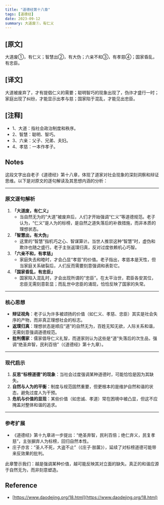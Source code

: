 ```yaml
---
title: "道德经第十八章"
tags: [道德经]
date: 2023-09-12
summary: 大道废①，有仁义
---
```


## [原文]

大道废①，有仁义；智慧出②，有大伪；六亲不和③，有孝慈④；国家昏乱，有忠臣。

## [译文]

大道被废弃了，才有提倡仁义的需要；聪明智巧的现象出现了，伪诈才盛行一时；家庭出现了纠纷，才能显示出孝与慈；国家陷于混乱，才能见出忠臣。

## [注释]

- 1、大道：指社会政治制度和秩序。
- 2、智慧：聪明、智巧。
- 3、六亲：父子、兄弟、夫妇。
- 4、孝慈：一本作孝子。

## Notes

这段文字出自老子《道德经》第十八章，体现了道家对社会现象的深刻洞察和辩证思维。以下是对原文的逐句解读及其思想内涵的分析：

---

### **原文逐句解析**

1. **「大道废，有仁义」**  
   - 当自然无为的“大道”被废弃后，人们才开始强调“仁义”等道德规范。老子认为，“仁义”是人为的标榜，是自然之道失落后的补救措施，而非本质的理想状态。
2. **「智慧出，有大伪」**  
   - 这里的“智慧”指机巧之心、智谋算计。当世人推崇这种“智慧”时，虚伪和欺诈也随之盛行。老子主张返璞归真，反对过度依赖机心巧智。
3. **「六亲不和，有孝慈」**  
   - 家庭失去和睦时，才会凸显“孝慈”的价值。老子指出，孝慈本是天性，但当家庭关系破裂后，人们反而需要刻意强调和表彰它。
4. **「国家昏乱，有忠臣」**  
   - 国家陷入混乱时，才会出现所谓的“忠臣”。在太平治世，君臣各安其位，忠臣无需刻意彰显；而乱世中忠臣的涌现，恰恰反映了国家的失常。

---

### **核心思想**

- **辩证视角**：老子认为许多被颂扬的价值（如仁义、孝慈、忠臣）其实是社会失序的产物，而非真正理想社会的标志。  
- **返璞归真**：理想状态是顺应“道”的自然无为，百姓无知无欲，人际关系和谐，无需刻意强调道德规范。  
- **批判儒家**：儒家倡导仁义礼智，而道家则认为这些是“道”失落后的次生品，强调“绝圣弃智，民利百倍”（《道德经》第十九章）。

---

### **现代启示**

1. **反思“标榜道德”的现象**：当社会过度强调某种道德时，可能恰恰是因为其缺失。  
2. **自然与人为的平衡**：制度与规范固然重要，但更根本的是维护自然和谐的状态，避免过度人为干预。  
3. **危机与价值的显现**：某些价值（如忠诚、孝道）常在困境中被凸显，但这不应掩盖对整体和谐的追求。

---

### **参考扩展**

- 《道德经》第十九章进一步提出：“绝圣弃智，民利百倍；绝仁弃义，民复孝慈”，主张摒弃人为标榜，回归自然本性。  
- 庄子亦言：“圣人不死，大盗不止”（《庄子·胠箧》），延续了对标榜道德可能带来反效果的批判。

此章警示我们：越是强调某种价值，越可能反映其对立面的缺失。真正的和谐应源于自然无为，而非刻意塑造。

## Reference

- [https://www.daodejing.org/18.html](https://www.daodejing.org/18.html)

